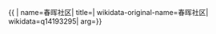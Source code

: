 {{ {{{1|PRC admin/showdata}}}|
name=春晖社区|
title=|
wikidata-original-name=春晖社区|
wikidata=q14193295|
arg={{{arg|}}}}}
